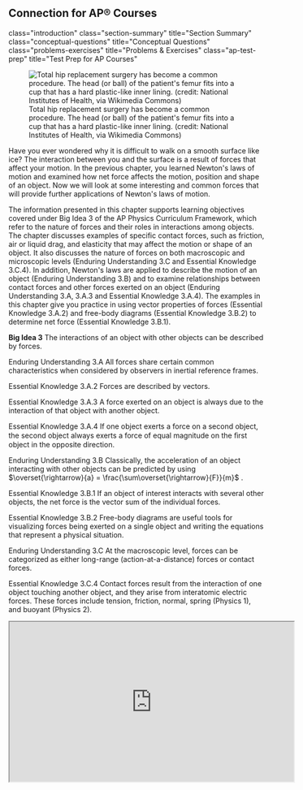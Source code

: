 Connection for AP® Courses
--------------------------

`<cnx-pi data-type="cnx.flag.introduction">`{=html}
class=\"introduction\" `</cnx-pi>`{=html}
`<cnx-pi data-type="cnx.eoc">`{=html}class=\"section-summary\"
title=\"Section Summary\"`</cnx-pi>`{=html}
`<cnx-pi data-type="cnx.eoc">`{=html}class=\"conceptual-questions\"
title=\"Conceptual Questions\"`</cnx-pi>`{=html}
`<cnx-pi data-type="cnx.eoc">`{=html}class=\"problems-exercises\"
title=\"Problems & Exercises\"`</cnx-pi>`{=html}
`<cnx-pi data-type="cnx.eoc">`{=html}class=\"ap-test-prep\" title=\"Test
Prep for AP Courses\"`</cnx-pi>`{=html}

![Total hip replacement surgery has become a common procedure. The head
(or ball) of the patient\'s femur fits into a cup that has a hard
plastic-like inner lining. (credit: National Institutes of Health, via
Wikimedia
Commons)](images/Figure_06_00_01.jpg){#import-auto-id1165298796781}

`<!--
Chapter Outline
5.1.    Friction
5.2.    Drag Forces
5.3.    Elasticity: Stress and Strain
-->`{=html}

Have you ever wondered why it is difficult to walk on a smooth surface
like ice? The interaction between you and the surface is a result of
forces that affect your motion. In the previous chapter, you learned
Newton\'s laws of motion and examined how net force affects the motion,
position and shape of an object. Now we will look at some interesting
and common forces that will provide further applications of Newton\'s
laws of motion.

The information presented in this chapter supports learning objectives
covered under Big Idea 3 of the AP Physics Curriculum Framework, which
refer to the nature of forces and their roles in interactions among
objects. The chapter discusses examples of specific contact forces, such
as friction, air or liquid drag, and elasticity that may affect the
motion or shape of an object. It also discusses the nature of forces on
both macroscopic and microscopic levels (Enduring Understanding 3.C and
Essential Knowledge 3.C.4). In addition, Newton\'s laws are applied to
describe the motion of an object (Enduring Understanding 3.B) and to
examine relationships between contact forces and other forces exerted on
an object (Enduring Understanding 3.A, 3.A.3 and Essential Knowledge
3.A.4). The examples in this chapter give you practice in using vector
properties of forces (Essential Knowledge 3.A.2) and free-body diagrams
(Essential Knowledge 3.B.2) to determine net force (Essential Knowledge
3.B.1).

**Big Idea 3** The interactions of an object with other objects can be
described by forces.

Enduring Understanding 3.A All forces share certain common
characteristics when considered by observers in inertial reference
frames.

Essential Knowledge 3.A.2 Forces are described by vectors.

Essential Knowledge 3.A.3 A force exerted on an object is always due to
the interaction of that object with another object.

Essential Knowledge 3.A.4 If one object exerts a force on a second
object, the second object always exerts a force of equal magnitude on
the ﬁrst object in the opposite direction.

Enduring Understanding 3.B Classically, the acceleration of an object
interacting with other objects can be predicted by using
$\overset{\rightarrow}{a} = \frac{\sum\overset{\rightarrow}{F}}{m}$ .

Essential Knowledge 3.B.1 If an object of interest interacts with
several other objects, the net force is the vector sum of the individual
forces.

Essential Knowledge 3.B.2 Free-body diagrams are useful tools for
visualizing forces being exerted on a single object and writing the
equations that represent a physical situation.

Enduring Understanding 3.C At the macroscopic level, forces can be
categorized as either long-range (action-at-a-distance) forces or
contact forces.

Essential Knowledge 3.C.4 Contact forces result from the interaction of
one object touching another object, and they arise from interatomic
electric forces. These forces include tension, friction, normal, spring
(Physics 1), and buoyant (Physics 2).

::: {#concept-trailer-terminal-velocity data-type="media" data-alt="OpenStax Concept Trailer for Terminal Velocity"}
```{=html}
<iframe src="https://www.youtube.com/embed/kbZGcfF9UfA" height="315" width="560">
```
`<!-- no-selfclose -->`{=html}
```{=html}
</iframe>
```
:::